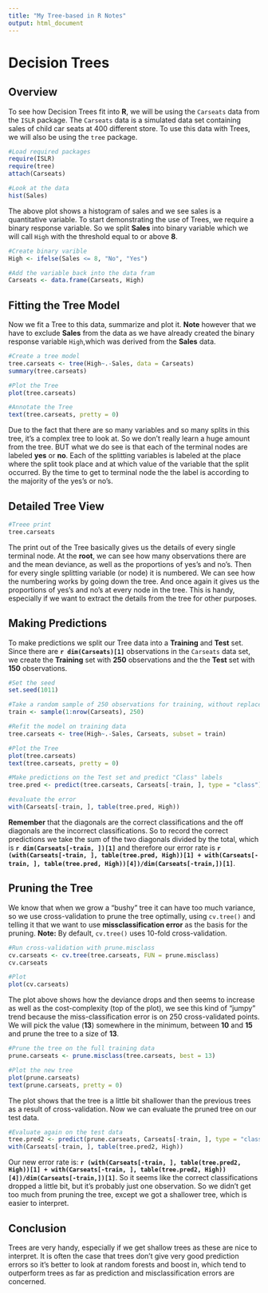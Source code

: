 ```yaml
---
title: "My Tree-based in R Notes"
output: html_document
---
```


# Decision Trees  

## Overview  

To see how Decision Trees fit into __R__, we will be using the `Carseats` data from the `ISLR` package. The `Carseats` data is a simulated data set containing sales of child car seats at 400 different store. To use this data with Trees, we will also be using the `tree` package. 

```r
#Load required packages
require(ISLR)
require(tree)
attach(Carseats)

#Look at the data
hist(Sales)

```

The above plot shows a histogram of sales and we see sales is a quantitative variable. To start demonstrating the use of Trees, we require a binary response variable. So we split __Sales__ into binary variable which we will call `High`  with the threshold equal to or above __8__. 

```r
#Create binary varible
High <- ifelse(Sales <= 8, "No", "Yes")

#Add the variable back into the data fram
Carseats <- data.frame(Carseats, High)

```

## Fitting the Tree Model

Now we fit a Tree to this data, summarize and plot it. __Note__ however that we have to exclude __Sales__ from the data as we have already created the binary response variable `High`,which was derived from the __Sales__ data.

```r
#Create a tree model
tree.carseats <- tree(High~.-Sales, data = Carseats)
summary(tree.carseats)

#Plot the Tree
plot(tree.carseats)

#Annotate the Tree
text(tree.carseats, pretty = 0)
```

Due to the fact that there are so many variables and so many splits in this tree, it's a complex tree to look at. So we don't really learn a huge amount from the tree. BUT what we do see is that each of the terminal nodes are labeled __yes__ or __no__. Each of the splitting variables is labeled at the place where the split took place and at which value of the variable that the split occurred. By the time to get to terminal node the the label is according to the majority of the yes's or no's.

## Detailed Tree View  

```r
#Treee print
tree.carseats

```

The print out of the Tree basically gives us the details of every single terminal node. At the __root__, we can see how many observations there are and the mean deviance, as well as the proportions of yes's and no's. Then for every single splitting variable (or node) it is numbered. We can see how the numbering works by going down the tree. And  once again it gives us the proportions of yes's and no's at every node in the tree. This is handy, especially if we want to extract the details from the tree for other purposes.

## Making Predictions  

To make predictions we split our Tree data into a __Training__ and __Test__ set. Since there are __`r dim(Carseats)[1]`__ observations in the `Carseats` data set, we create the __Training__ set with __250__ observations and the the __Test__ set with __150__ observations. 

```r
#Set the seed
set.seed(1011)

#Take a random sample of 250 observations for training, without replacement
train <- sample(1:nrow(Carseats), 250)

#Refit the model on training data
tree.carseats <- tree(High~.-Sales, Carseats, subset = train)

#Plot the Tree
plot(tree.carseats)
text(tree.carseats, pretty = 0)

#Make predictions on the Test set and predict "Class" labels
tree.pred <- predict(tree.carseats, Carseats[-train, ], type = "class")

#evaluate the error
with(Carseats[-train, ], table(tree.pred, High))

```

__Remember__ that the diagonals are the correct classifications and the off diagonals are the incorrect classifications. So to record the correct predictions we take the sum of the two diagonals divided by the total, which is __`r dim(Carseats[-train, ])[1]`__ and therefore our error rate is __`r (with(Carseats[-train, ], table(tree.pred, High))[1] + with(Carseats[-train, ], table(tree.pred, High))[4])/dim(Carseats[-train,])[1]`__.

## Pruning the Tree  

We know that when we grow a "bushy" tree it can have too much variance, so we use cross-validation to prune the tree optimally, using `cv.tree()` and telling it that we want to use __missclassification error__ as the basis for the pruning. __Note:__ By default, `cv.tree()` uses 10-fold cross-validation.

```r
#Run cross-validation with prune.misclass
cv.carseats <- cv.tree(tree.carseats, FUN = prune.misclass)
cv.carseats

#Plot
plot(cv.carseats)

```

The plot above shows how the deviance drops and then seems to increase as well as the cost-complexity (top of the plot), we see this kind of "jumpy" trend  because  the miss-classification error is on 250 cross-validated points. We will pick the value (__13__) somewhere in the minimum, between __10__ and __15__ and prune the tree to a size of __13__.

```r
#Prune the tree on the full training data
prune.carseats <- prune.misclass(tree.carseats, best = 13)

#Plot the new tree
plot(prune.carseats)
text(prune.carseats, pretty = 0)

```

The plot shows that the tree is a little bit shallower than the previous trees as a result of cross-validation. Now we can evaluate the pruned tree on our test data.

```r
#Evaluate again on the test data
tree.pred2 <- predict(prune.carseats, Carseats[-train, ], type = "class")
with(Carseats[-train, ], table(tree.pred2, High))

```

Our new error rate is: __`r (with(Carseats[-train, ], table(tree.pred2, High))[1] + with(Carseats[-train, ], table(tree.pred2, High))[4])/dim(Carseats[-train,])[1]`__. So it seems like the correct classifications dropped a little bit, but it's probably just one observation. So we didn't get too much from pruning the tree, except we got a shallower tree, which is easier to interpret.

## Conclusion  

Trees are very handy, especially if we get shallow trees as these are nice to interpret. It is often the case that trees don't give very good prediction errors so it's better to look at random forests and boost in, which tend to outperform trees as far as prediction and  misclassification errors are concerned.

















































